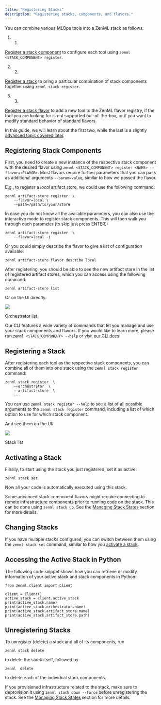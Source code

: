 ```yaml
---
title: "Registering Stacks"
description: "Registering stacks, components, and flavors."
---
```


You can combine various MLOps tools into a ZenML stack as follows:

1. 1.  
[Register a stack component](/starter-guide/stacks/registering-stacks#registering-stack-components) to configure each tool using `zenml <STACK_COMPONENT> register`.

2. 2.  
[Register a stack](/starter-guide/stacks/registering-stacks#registering-a-stack) to bring a particular combination of stack components together using `zenml stack register`.

3. 3.  
[Register a stack flavor](/advanced-guide/stacks/custom-flavors) to add a new tool to the ZenML flavor registry, if the tool you are looking for is not supported out-of-the-box, or if you want to modify standard behavior of standard flavors.

In this guide, we will learn about the first two, while the last is a slightly [advanced topic covered later](/advanced-guide/stacks/custom-flavors).

## Registering Stack Components

First, you need to create a new instance of the respective stack component with the desired flavor using `zenml <STACK_COMPONENT> register <NAME> --flavor=<FLAVOR>`. Most flavors require further parameters that you can pass as additional arguments `--param=value`, similar to how we passed the flavor.

E.g., to register a _local_ artifact store, we could use the following command:

```
zenml artifact-store register  \
    --flavor=local \
    --path=/path/to/your/store
```

In case you do not know all the available parameters, you can also use the interactive mode to register stack components. This will then walk you through each parameter (to skip just press ENTER):

```
zenml artifact-store register  \
    --flavor=local -i
```

Or you could simply describe the flavor to give a list of configuration available:

```
zenml artifact-store flavor describe local
```

After registering, you should be able to see the new artifact store in the list of registered artifact stores, which you can access using the following command:

```
zenml artifact-store list
```

Or on the UI directly:

![](/images/starter-guide/stacks/01_orchestrator_list.png)

Orchestrator list

Our CLI features a wide variety of commands that let you manage and use your stack components and flavors. If you would like to learn more, please run `zenml <STACK_COMPONENT> --help` or visit [our CLI docs](https://apidocs.zenml.io/latest/cli/).

## Registering a Stack

After registering each tool as the respective stack components, you can combine all of them into one stack using the `zenml stack register` command:

```
zenml stack register  \
    --orchestrator  \
    --artifact-store  \
    ...
```

You can use `zenml stack register --help` to see a list of all possible arguments to the `zenml stack register` command, including a list of which option to use for which stack component.

And see them on the UI:

![](/images/starter-guide/stacks/02_stack_list.png)

Stack list

## Activating a Stack

Finally, to start using the stack you just registered, set it as active:

```
zenml stack set 
```

Now all your code is automatically executed using this stack.

Some advanced stack component flavors might require connecting to remote infrastructure components prior to running code on the stack. This can be done using `zenml stack up`. See the [Managing Stack States](/advanced-guide/stacks/stack-state-management) section for more details.

## Changing Stacks

If you have multiple stacks configured, you can switch between them using the `zenml stack set` command, similar to how you [activate a stack](/starter-guide/stacks/registering-stacks#activating-a-stack).

## Accessing the Active Stack in Python

The following code snippet shows how you can retrieve or modify information of your active stack and stack components in Python:

```
from zenml.client import Client

client = Client()
active_stack = client.active_stack
print(active_stack.name)
print(active_stack.orchestrator.name)
print(active_stack.artifact_store.name)
print(active_stack.artifact_store.path)
```

## Unregistering Stacks

To unregister (delete) a stack and all of its components, run

```
zenml stack delete 
```

to delete the stack itself, followed by

```
zenml  delete 
```

to delete each of the individual stack components.

If you provisioned infrastructure related to the stack, make sure to deprovision it using `zenml stack down --force` before unregistering the stack. See the [Managing Stack States](/advanced-guide/stacks/stack-state-management) section for more details.
